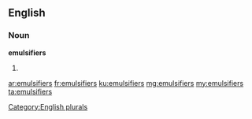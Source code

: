 ==English==

===Noun===
'''emulsifiers'''

# {{plural of|emulsifier}}

[[Category:English plurals]]

[[ar:emulsifiers]]
[[fr:emulsifiers]]
[[ku:emulsifiers]]
[[mg:emulsifiers]]
[[my:emulsifiers]]
[[ta:emulsifiers]]